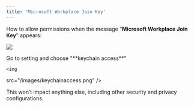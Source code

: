 ```yaml
---
title: 'Microsoft Workplace Join Key'
---
```


How to allow permissions when the message “**Microsoft Workplace Join Key**” appears:

<img
  src="/images/keychainproblem.png"
/>


<Steps>
  <Step title="Open Keychain Access">
    Go to setting and choose "**keychain access**"

    <img
  src="/images/keychainaccess.png"
/>

  </Step>

  <Step title="Once in Keychain Access, while in tab 'All items', type in search 'join'">



  </Step>

  <Step title="Delete everything that comes up" />

  <Step title="After go to Sherloq plugin and log in again into Microsoft account" />
</Steps>

<Tip>
  &#x20; This  won’t impact anything else, including other security and privacy configurations.
</Tip>